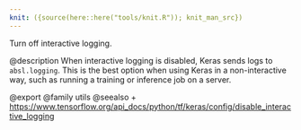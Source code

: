 ```yaml
---
knit: ({source(here::here("tools/knit.R")); knit_man_src})
---
```

Turn off interactive logging.

@description
When interactive logging is disabled, Keras sends logs to `absl.logging`.
This is the best option when using Keras in a non-interactive
way, such as running a training or inference job on a server.

@export
@family utils
@seealso
+ <https://www.tensorflow.org/api_docs/python/tf/keras/config/disable_interactive_logging>

